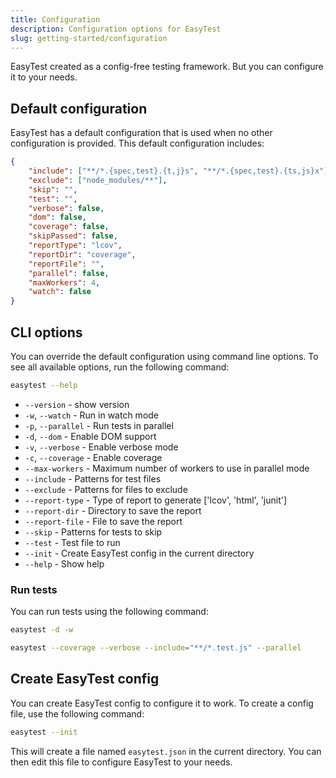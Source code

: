 ```yaml
---
title: Configuration
description: Configuration options for EasyTest
slug: getting-started/configuration
---
```


EasyTest created as a config-free testing framework. But you can configure it to your needs.

## Default configuration

EasyTest has a default configuration that is used when no other configuration is provided. This default configuration includes:

```json
{
    "include": ["**/*.{spec,test}.{t,j}s", "**/*.{spec,test}.{ts,js}x"],
    "exclude": ["node_modules/**"],
    "skip": "",
    "test": "",
    "verbose": false,
    "dom": false,
    "coverage": false,
    "skipPassed": false,
    "reportType": "lcov",
    "reportDir": "coverage",
    "reportFile": "",
    "parallel": false,
    "maxWorkers": 4,
    "watch": false
}
```

## CLI options

You can override the default configuration using command line options. To see all available options, run the following command:

```bash
easytest --help
```

+ `--version` - show version
+ `-w`, `--watch` - Run in watch mode
+ `-p`, `--parallel` - Run tests in parallel
+ `-d`, `--dom` - Enable DOM support
+ `-v`, `--verbose` - Enable verbose mode
+ `-c`, `--coverage` - Enable coverage
+ `--max-workers` - Maximum number of workers to use in parallel mode
+ `--include` - Patterns for test files
+ `--exclude` - Patterns for files to exclude
+ `--report-type` - Type of report to generate ['lcov', 'html', 'junit']
+ `--report-dir` - Directory to save the report
+ `--report-file` - File to save the report
+ `--skip` - Patterns for tests to skip
+ `--test` - Test file to run
+ `--init` - Create EasyTest config in the current directory
+ `--help` - Show help

### Run tests
You can run tests using the following command:

```bash
easytest -d -w
```

```bash
easytest --coverage --verbose --include="**/*.test.js" --parallel
```


## Create EasyTest config

You can create EasyTest config to configure it to work. To create a config file, use the following command:

```bash
easytest --init
```

This will create a file named `easytest.json` in the current directory. You can then edit this file to configure EasyTest to your needs.

